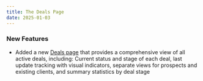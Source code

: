 ```yaml
---
title: The Deals Page
date: 2025-01-03
---
```


### New Features
- Added a new [Deals page](/about-us/deals) that provides a comprehensive view of all active deals, including: Current status and stage of each deal, last update tracking with visual indicators, separate views for prospects and existing clients, and summary statistics by deal stage


